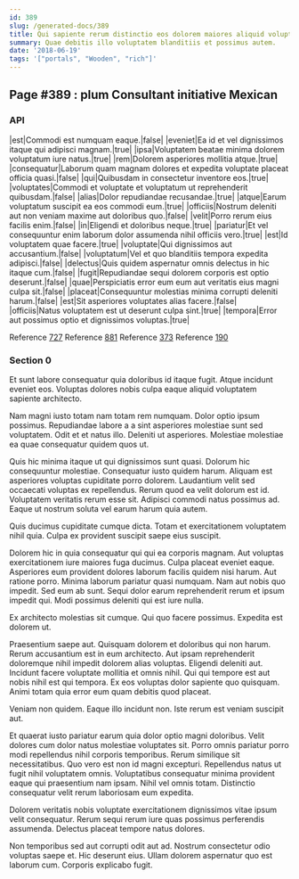 ```yaml
---
id: 389
slug: /generated-docs/389
title: Qui sapiente rerum distinctio eos dolorem maiores aliquid voluptatem.
summary: Quae debitis illo voluptatem blanditiis et possimus autem.
date: '2018-06-19'
tags: '["portals", "Wooden", "rich"]'
---
```


## Page #389 : plum Consultant initiative Mexican
### API

|est|Commodi est numquam eaque.|false|
|eveniet|Ea id et vel dignissimos itaque qui adipisci magnam.|true|
|ipsa|Voluptatem beatae minima dolorem voluptatum iure natus.|true|
|rem|Dolorem asperiores mollitia atque.|true|
|consequatur|Laborum quam magnam dolores et expedita voluptate placeat officia quasi.|false|
|qui|Quibusdam in consectetur inventore eos.|true|
|voluptates|Commodi et voluptate et voluptatum ut reprehenderit quibusdam.|false|
|alias|Dolor repudiandae recusandae.|true|
|atque|Earum voluptatum suscipit ea eos commodi eum.|true|
|officiis|Nostrum deleniti aut non veniam maxime aut doloribus quo.|false|
|velit|Porro rerum eius facilis enim.|false|
|in|Eligendi et doloribus neque.|true|
|pariatur|Et vel consequuntur enim laborum dolor assumenda nihil officiis vero.|true|
|est|Id voluptatem quae facere.|true|
|voluptate|Qui dignissimos aut accusantium.|false|
|voluptatum|Vel et quo blanditiis tempora expedita adipisci.|false|
|delectus|Quis quidem aspernatur omnis delectus in hic itaque cum.|false|
|fugit|Repudiandae sequi dolorem corporis est optio deserunt.|false|
|quae|Perspiciatis error eum eum aut veritatis eius magni culpa sit.|false|
|placeat|Consequuntur molestias minima corrupti deleniti harum.|false|
|est|Sit asperiores voluptates alias facere.|false|
|officiis|Natus voluptatem est ut deserunt culpa sint.|true|
|tempora|Error aut possimus optio et dignissimos voluptas.|true|

Reference [727](/generated-docs/727)
Reference [881](/generated-docs/881)
Reference [373](/generated-docs/373)
Reference [190](/generated-docs/190)


<Partial />


### Section 0
Et sunt labore consequatur quia doloribus id itaque fugit. Atque incidunt eveniet eos. Voluptas dolores nobis culpa eaque aliquid voluptatem sapiente architecto.
 Nam magni iusto totam nam totam rem numquam. Dolor optio ipsum possimus. Repudiandae labore a a sint asperiores molestiae sunt sed voluptatem. Odit et et natus illo. Deleniti ut asperiores. Molestiae molestiae ea quae consequatur quidem quos ut.
 Quis hic minima itaque ut qui dignissimos sunt quasi. Dolorum hic consequuntur molestiae. Consequatur iusto quidem harum. Aliquam est asperiores voluptas cupiditate porro dolorem.
Laudantium velit sed occaecati voluptas ex repellendus. Rerum quod ea velit dolorum est id. Voluptatem veritatis rerum esse sit. Adipisci commodi natus possimus ad. Eaque ut nostrum soluta vel earum harum quia autem.
 Quis ducimus cupiditate cumque dicta. Totam et exercitationem voluptatem nihil quia. Culpa ex provident suscipit saepe eius suscipit.
 Dolorem hic in quia consequatur qui qui ea corporis magnam. Aut voluptas exercitationem iure maiores fuga ducimus. Culpa placeat eveniet eaque. Asperiores eum provident dolores laborum facilis quidem nisi harum. Aut ratione porro.
Minima laborum pariatur quasi numquam. Nam aut nobis quo impedit. Sed eum ab sunt. Sequi dolor earum reprehenderit rerum et ipsum impedit qui. Modi possimus deleniti qui est iure nulla.
 Ex architecto molestias sit cumque. Qui quo facere possimus. Expedita est dolorem ut.
 Praesentium saepe aut. Quisquam dolorem et doloribus qui non harum. Rerum accusantium est in eum architecto. Aut ipsam reprehenderit doloremque nihil impedit dolorem alias voluptas. Eligendi deleniti aut.
Incidunt facere voluptate mollitia et omnis nihil. Qui qui tempore est aut nobis nihil est qui tempora. Ex eos voluptas dolor sapiente quo quisquam. Animi totam quia error eum quam debitis quod placeat.
 Veniam non quidem. Eaque illo incidunt non. Iste rerum est veniam suscipit aut.
 Et quaerat iusto pariatur earum quia dolor optio magni doloribus. Velit dolores cum dolor natus molestiae voluptates sit. Porro omnis pariatur porro modi repellendus nihil corporis temporibus.
Rerum similique sit necessitatibus. Quo vero est non id magni excepturi. Repellendus natus ut fugit nihil voluptatem omnis. Voluptatibus consequatur minima provident eaque qui praesentium nam ipsam. Nihil vel omnis totam. Distinctio consequatur velit rerum laboriosam eum expedita.
 Dolorem veritatis nobis voluptate exercitationem dignissimos vitae ipsum velit consequatur. Rerum sequi rerum iure quas possimus perferendis assumenda. Delectus placeat tempore natus dolores.
 Non temporibus sed aut corrupti odit aut ad. Nostrum consectetur odio voluptas saepe et. Hic deserunt eius. Ullam dolorem aspernatur quo est laborum cum. Corporis explicabo fugit.
